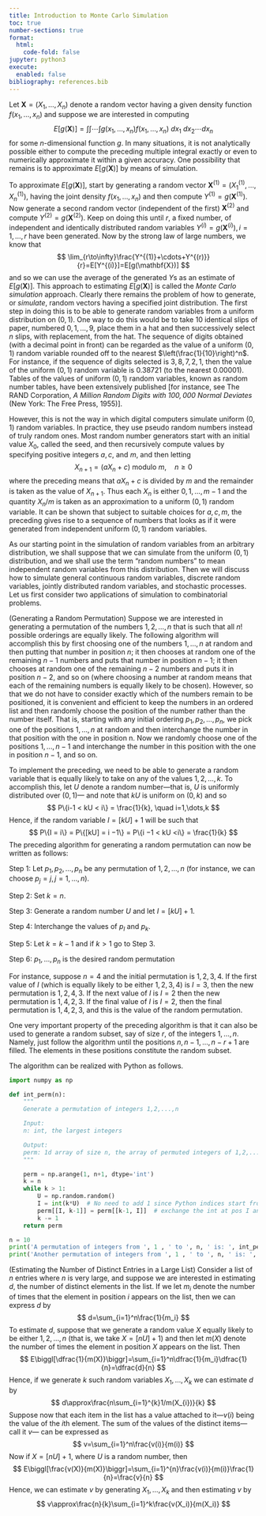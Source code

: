 ```yaml
---
title: Introduction to Monte Carlo Simulation
toc: true
number-sections: true
format:
  html:
    code-fold: false
jupyter: python3
execute:
  enabled: false
bibliography: references.bib
---
```


Let $\mathbf{X}=(X_1,\ldots,X_n)$ denote a random vector having a given density function $f(x_1,\ldots,x_n)$ and suppose we are interested in computing
$$
E[g(\mathbf{X})]=\int\int\cdots\int g(x_1,\ldots,x_n)f(x_1,\ldots,x_n)\:dx_1\:dx_2\cdots dx_n
$$
for some $n$-dimensional function $g$. In many situations, it is not analytically possible either to compute the preceding multiple integral exactly or even to numerically approximate it within a given accuracy. One possibility that remains is to approximate $E[g(\mathbf{X})]$ by means of simulation.

To approximate $E[g(\mathbf{X})]$, start by generating a random vector $\mathbf{X}^{(1)}=(X_1^{(1)},\ldots, X_n^{(1)})$, having the joint density $f(x_1,\ldots,x_n)$ and then compute $Y^{(1)}=g(\mathbf{X}^{(1)}).$ Now generate a second random vector (independent of the first) $\mathbf{X}^{(2)}$ and compute $Y^{(2)}=g(\mathbf{X}^{(2)}).$ Keep on doing this until $r$, a fixed number, of independent and identically distributed random variables $Y^{(i)}=g(\mathbf{X}^{(i)}),i=1,\ldots,r$ have been generated. Now by the strong law of large numbers, we know that
$$
\lim_{r\to\infty}\frac{Y^{(1)}+\cdots+Y^{(r)}}{r}=E[Y^{(i)}]=E[g(\mathbf{X})]
$$
and so we can use the average of the generated $Y$s as an estimate of $E[g(\mathbf{X})].$ This approach to estimating $E[g(\mathbf{X})]$ is called the *Monte Carlo simulation* approach. Clearly there remains the problem of how to generate, or *simulate*, random vectors having a specified joint distribution. The first step in doing this is to be able to generate random variables from a uniform distribution on $(0, 1)$. One way to do this would be to take $10$ identical slips of paper, numbered $0, 1, \dots, 9$, place
them in a hat and then successively select $n$ slips, with replacement, from the hat.
The sequence of digits obtained (with a decimal point in front) can be regarded
as the value of a uniform $(0, 1)$ random variable rounded off to the nearest $\left(\frac{1}{10}\right)^n$.
For instance, if the sequence of digits selected is $3, 8, 7, 2, 1$, then the value of the
uniform $(0, 1)$ random variable is $0.38721$ (to the nearest $0.00001$). Tables of the
values of uniform $(0, 1)$ random variables, known as random number tables, have
been extensively published [for instance, see The RAND Corporation, *A Million
Random Digits with $100,000$ Normal Deviates* (New York: The Free Press, 1955)].

However, this is not the way in which digital computers simulate uniform $(0, 1)$
random variables. In practice, they use pseudo random numbers instead of truly
random ones. Most random number generators start with an initial value $X_0$,
called the seed, and then recursively compute values by specifying positive integers
$a, c$, and $m$, and then letting
$$
X_{n+1} = (aX_n+c) \text{ modulo } m, \quad n \ge 0
$$
where the preceding means that $aX_n + c$ is divided by $m$ and the remainder is
taken as the value of $X_{n+1}$. Thus each $X_n$ is either $0, 1, \dots, m−1$ and the quantity
$X_n/m$ is taken as an approximation to a uniform $(0, 1)$ random variable. It can be
shown that subject to suitable choices for $a, c, m$, the preceding gives rise to a
sequence of numbers that looks as if it were generated from independent uniform
$(0, 1)$ random variables.

As our starting point in the simulation of random variables from an arbitrary
distribution, we shall suppose that we can simulate from the uniform $(0, 1)$ distribution,
and we shall use the term "random numbers" to mean independent random
variables from this distribution. Then we will discuss how to simulate general continuous random variables,
discrete random variables, jointly distributed random variables, and stochastic
processes. Let us first consider two applications of simulation to combinatorial problems.

:::{#exm-exa1}
(Generating a Random Permutation) Suppose we are interested
in generating a permutation of the numbers $1, 2, \dots, n$ that is such that all
$n!$ possible orderings are equally likely. The following algorithm will accomplish
this by first choosing one of the numbers $1, \dots, n$ at random and then putting that
number in position $n$; it then chooses at random one of the remaining $n-1$ numbers
and puts that number in position $n - 1$; it then chooses at random one of the
remaining $n-2$ numbers and puts it in position $n-2$, and so on (where choosing
a number at random means that each of the remaining numbers is equally likely 
to be chosen). However, so that we do not have to consider exactly which of the
numbers remain to be positioned, it is convenient and efficient to keep the numbers
in an ordered list and then randomly choose the position of the number rather
than the number itself. That is, starting with any initial ordering $p_1, p_2, \dots, p_n$,
we pick one of the positions $1, \dots, n$ at random and then interchange the number
in that position with the one in position n. Now we randomly choose one of the
positions $1, \dots, n−1$ and interchange the number in this position with the one in
position $n-1$, and so on.

To implement the preceding, we need to be able to generate a random variable
that is equally likely to take on any of the values $1, 2, \dots, k$. To accomplish this,
let $U$ denote a random number—that is, $U$ is uniformly distributed over $(0, 1)$—
and note that $kU$ is uniform on $(0, k)$ and so
$$
P\{i-1 < kU < i\} = \frac{1}{k}, \quad i=1,\dots,k
$$
Hence, if the random variable $I = [kU]+1$ will be such that
$$
P\{I = i\} = P\{[kU] = i −1\} = P\{i −1 < kU <i\} = \frac{1}{k}
$$
The preceding algorithm for generating a random permutation can now be written
as follows:

Step 1: Let $p_1, p_2, \dots, p_n$ be any permutation of $1, 2, \dots, n$ (for instance, we can choose $p_j = j, j = 1, \dots, n)$.

Step 2: Set $k = n$.

Step 3: Generate a random number $U$ and let $I = [kU]+1$.

Step 4: Interchange the values of $p_I$ and $p_k$.

Step 5: Let $k = k - 1$ and if $k >1$ go to Step 3.

Step 6: $p_1, \dots, p_n$ is the desired random permutation

For instance, suppose $n = 4$ and the initial permutation is $1, 2, 3, 4$. If the first
value of $I$ (which is equally likely to be either $1, 2, 3, 4$) is $I = 3$, then the new
permutation is $1, 2, 4, 3$. If the next value of $I$ is $I = 2$ then the new permutation
is $1, 4, 2, 3$. If the final value of $I$ is $I = 2$, then the final permutation is $1, 4, 2, 3$,
and this is the value of the random permutation.

One very important property of the preceding algorithm is that it can also be
used to generate a random subset, say of size $r$, of the integers $1, \dots, n$. Namely,
just follow the algorithm until the positions $n, n−1, \dots, n−r +1$ are filled. The
elements in these positions constitute the random subset.
:::

The algorithm can be realized with Python as follows.

```python
import numpy as np

def int_perm(n):
    """
    Generate a permutation of integers 1,2,...,n

    Input:
    n: int, the largest integers

    Output:
    perm: 1d array of size n, the array of permuted integers of 1,2,...,n
    """

    perm = np.arange(1, n+1, dtype='int')
    k = n
    while k > 1:
        U = np.random.random()
        I = int(k*U)  # No need to add 1 since Python indices start from 0
        perm[[I, k-1]] = perm[[k-1, I]]  # exchange the int at pos I and pos k-1, noting k starts with n, hence k-1
        k -= 1
    return perm
```

```python
n = 10
print('A permutation of integers from ', 1 , ' to ', n, ' is: ', int_perm(n))
print('Another permutation of integers from ', 1 , ' to ', n, ' is: ', int_perm(n))
```

:::{#exm-exa2}
(Estimating the Number of Distinct Entries in a Large List) Consider a list of $n$ entries where $n$ is very large, and suppose we are interested in estimating $d$, the number of distinct elements in the list. If we let $m_i$ denote the
number of times that the element in position $i$ appears on the list, then we can
express $d$ by
$$
d=\sum_{i=1}^n\frac{1}{m_i}
$$
To estimate $d$, suppose that we generate a random value $X$ equally likely to be either $1,2,\ldots,n$ (that is, we take $X=[nU]+1)$ and then let $m(X)$ denote the number of times the element in position $X$ appears on the list. Then
$$
E\biggl[\dfrac{1}{m(X)}\biggr]=\sum_{i=1}^n\dfrac{1}{m_i}\dfrac{1}{n}=\dfrac{d}{n}
$$
Hence, if we generate $k$ such random variables $X_1,\ldots,X_k$ we can estimate $d$ by
$$
d\approx\frac{n\sum_{i=1}^{k}1/m(X_{i})}{k}
$$
Suppose now that each item in the list has a value attached to it—$v(i)$ being the value of the $i$th element. The sum of the values of the distinct items—call it $v$— can be expressed as
$$
v=\sum_{i=1}^n\frac{v(i)}{m(i)}
$$
Now if $X=[nU]+1$, where $U$ is a random number, then
$$
E\biggl[\frac{v(X)}{m(X)}\biggr]=\sum_{i=1}^{n}\frac{v(i)}{m(i)}\frac{1}{n}=\frac{v}{n}
$$
Hence, we can estimate $v$ by generating $X_1,\ldots,X_k$ and then estimating $v$ by
$$
v\approx\frac{n}{k}\sum_{i=1}^k\frac{v(X_i)}{m(X_i)}
$$
:::

